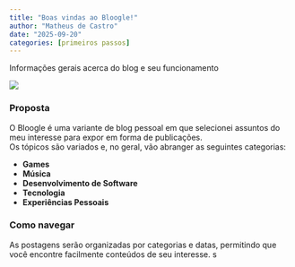 ```yaml
---
title: "Boas vindas ao Bloogle!"
author: "Matheus de Castro"
date: "2025-09-20"
categories: [primeiros passos]
---
```


Informações gerais acerca do blog e seu funcionamento

![](thumbnail.jpg)

### Proposta

O Bloogle é uma variante de blog pessoal em que selecionei assuntos do meu interesse para expor em forma de publicações.  
Os tópicos são variados e, no geral, vão abranger as seguintes categorias:

- **Games**  
- **Música**  
- **Desenvolvimento de Software**
- **Tecnologia**  
- **Experiências Pessoais**

### Como navegar

As postagens serão organizadas por categorias e datas, permitindo que você encontre facilmente conteúdos de seu interesse. 
s